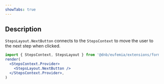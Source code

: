 ```yaml
---
showTabs: true
---
```


## Description

`StepsLayout.NextButton` connects to the `StepsContext` to move the user to the next step when clicked.

```jsx
import { StepsContext, StepsLayout } from '@dnb/eufemia/extensions/forms'
render(
  <StepsContext.Provider>
    <StepsLayout.NextButton />
  </StepsContext.Provider>,
)
```

